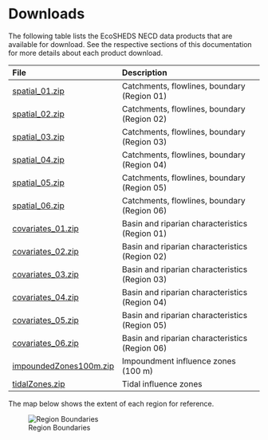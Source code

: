 # Downloads

The following table lists the EcoSHEDS NECD data products that are available for download. See the respective sections of this documentation for more details about each product download.

| File                       | Description                                    |
| :---                       | :----------                                    |
| [spatial_01.zip](`r paste0(base_url, "delineation/spatial_01.zip")`)         | Catchments, flowlines, boundary (Region 01)    |
| [spatial_02.zip](`r paste0(base_url, "delineation/spatial_02.zip")`)         | Catchments, flowlines, boundary (Region 02)    |
| [spatial_03.zip](`r paste0(base_url, "delineation/spatial_03.zip")`)         | Catchments, flowlines, boundary (Region 03)    |
| [spatial_04.zip](`r paste0(base_url, "delineation/spatial_04.zip")`)         | Catchments, flowlines, boundary (Region 04)    |
| [spatial_05.zip](`r paste0(base_url, "delineation/spatial_05.zip")`)         | Catchments, flowlines, boundary (Region 05)    |
| [spatial_06.zip](`r paste0(base_url, "delineation/spatial_06.zip")`)         | Catchments, flowlines, boundary (Region 06)    |
| [covariates_01.zip](`r paste0(base_url, "covariates/covariates_01.zip")`)      | Basin and riparian characteristics (Region 01) |
| [covariates_02.zip](`r paste0(base_url, "covariates/covariates_02.zip")`)      | Basin and riparian characteristics (Region 02) |
| [covariates_03.zip](`r paste0(base_url, "covariates/covariates_03.zip")`)      | Basin and riparian characteristics (Region 03) |
| [covariates_04.zip](`r paste0(base_url, "covariates/covariates_04.zip")`)      | Basin and riparian characteristics (Region 04) |
| [covariates_05.zip](`r paste0(base_url, "covariates/covariates_05.zip")`)      | Basin and riparian characteristics (Region 05) |
| [covariates_06.zip](`r paste0(base_url, "covariates/covariates_06.zip")`)      | Basin and riparian characteristics (Region 06) |
| [impoundedZones100m.zip](`r paste0(base_url, "impoundedZones100m.zip")`) | Impoundment influence zones (100 m)            |
| [tidalZones.zip](`r paste0(base_url, "tidalZones.zip")`)         | Tidal influence zones                          |

The map below shows the extent of each region for reference.

![Region Boundaries](img/region-boundary.png)
